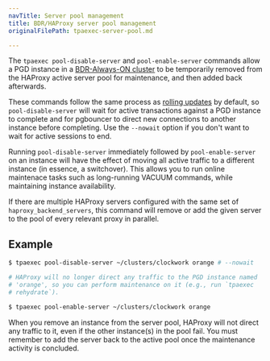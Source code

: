 ```yaml
---
navTitle: Server pool management
title: BDR/HAProxy server pool management
originalFilePath: tpaexec-server-pool.md

---
```


The `tpaexec pool-disable-server` and `pool-enable-server` commands
allow a PGD instance in a [BDR-Always-ON
cluster](architecture-BDR-Always-ON/) to be temporarily removed from
the HAProxy active server pool for maintenance, and then added back
afterwards.

These commands follow the same process as [rolling
updates](tpaexec-upgrade/) by default, so
`pool-disable-server` will wait for active transactions against a PGD
instance to complete and for pgbouncer to direct new connections to
another instance before completing. Use the `--nowait` option if you
don't want to wait for active sessions to end.

Running `pool-disable-server` immediately followed by
`pool-enable-server` on an instance will have the effect of moving all
active traffic to a different instance (in essence, a switchover). This
allows you to run online maintenace tasks such as long-running VACUUM
commands, while maintaining instance availability.

If there are multiple HAProxy servers configured with the same set of
`haproxy_backend_servers`, this command will remove or add the given
server to the pool of every relevant proxy in parallel.

## Example

```bash
$ tpaexec pool-disable-server ~/clusters/clockwork orange # --nowait

# HAProxy will no longer direct any traffic to the PGD instance named
# 'orange', so you can perform maintenance on it (e.g., run `tpaexec
# rehydrate`).

$ tpaexec pool-enable-server ~/clusters/clockwork orange
```

When you remove an instance from the server pool, HAProxy will not
direct any traffic to it, even if the other instance(s) in the pool
fail. You must remember to add the server back to the active pool once
the maintenance activity is concluded.
